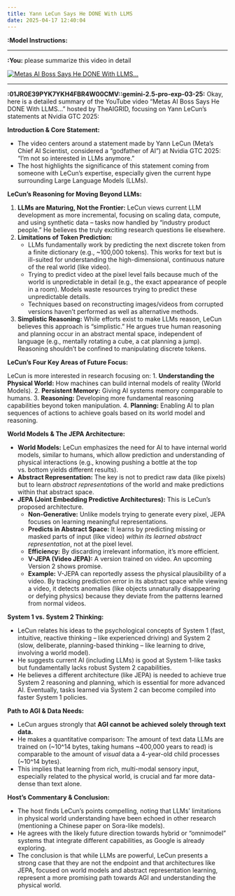 ```yaml
---
title: Yann LeCun Says He DONE With LLMS
date: 2025-04-17 12:40:04
---
```

**:Model Instructions:** 

  ---

  
**:You:** please summarize this video in detail

[![Metas AI Boss Says He DONE With LLMS...](https://i.ytimg.com/vi_webp/p1QXZHV4jkM/maxresdefault.webp)](https://www.youtube.com/watch?v=p1QXZHV4jkM)

---

**:01JR0E39PYK7YKH4FBR4W00CMV::gemini-2.5-pro-exp-03-25:** Okay, here is a detailed summary of the YouTube video "Metas AI Boss Says He DONE With LLMS..." hosted by TheAIGRID, focusing on Yann LeCun's statements at Nvidia GTC 2025:

**Introduction & Core Statement:**

*   The video centers around a statement made by Yann LeCun (Meta's Chief AI Scientist, considered a "godfather of AI") at Nvidia GTC 2025: "I'm not so interested in LLMs anymore."
*   The host highlights the significance of this statement coming from someone with LeCun's expertise, especially given the current hype surrounding Large Language Models (LLMs).

**LeCun's Reasoning for Moving Beyond LLMs:**

1.  **LLMs are Maturing, Not the Frontier:** LeCun views current LLM development as more incremental, focusing on scaling data, compute, and using synthetic data – tasks now handled by "industry product people." He believes the truly exciting research questions lie elsewhere.
2.  **Limitations of Token Prediction:**
    *   LLMs fundamentally work by predicting the next discrete token from a finite dictionary (e.g., ~100,000 tokens). This works for text but is ill-suited for understanding the high-dimensional, continuous nature of the real world (like video).
    *   Trying to predict video at the pixel level fails because much of the world is unpredictable in detail (e.g., the exact appearance of people in a room). Models waste resources trying to predict these unpredictable details.
    *   Techniques based on reconstructing images/videos from corrupted versions haven't performed as well as alternative methods.
3.  **Simplistic Reasoning:** While efforts exist to make LLMs reason, LeCun believes this approach is "simplistic." He argues true human reasoning and planning occur in an abstract mental space, independent of language (e.g., mentally rotating a cube, a cat planning a jump). Reasoning shouldn't be confined to manipulating discrete tokens.

**LeCun's Four Key Areas of Future Focus:**

LeCun is more interested in research focusing on:
1.  **Understanding the Physical World:** How machines can build internal models of reality (World Models).
2.  **Persistent Memory:** Giving AI systems memory comparable to humans.
3.  **Reasoning:** Developing more fundamental reasoning capabilities beyond token manipulation.
4.  **Planning:** Enabling AI to plan sequences of actions to achieve goals based on its world model and reasoning.

**World Models & The JEPA Architecture:**

*   **World Models:** LeCun emphasizes the need for AI to have internal world models, similar to humans, which allow prediction and understanding of physical interactions (e.g., knowing pushing a bottle at the top vs. bottom yields different results).
*   **Abstract Representation:** The key is not to predict raw data (like pixels) but to learn *abstract representations* of the world and make predictions within that abstract space.
*   **JEPA (Joint Embedding Predictive Architectures):** This is LeCun's proposed architecture.
    *   **Non-Generative:** Unlike models trying to generate every pixel, JEPA focuses on learning meaningful representations.
    *   **Predicts in Abstract Space:** It learns by predicting missing or masked parts of input (like video) *within its learned abstract representation*, not at the pixel level.
    *   **Efficiency:** By discarding irrelevant information, it's more efficient.
    *   **V-JEPA (Video JEPA):** A version trained on video. An upcoming Version 2 shows promise.
    *   **Example:** V-JEPA can reportedly assess the physical plausibility of a video. By tracking prediction error in its abstract space while viewing a video, it detects anomalies (like objects unnaturally disappearing or defying physics) because they deviate from the patterns learned from normal videos.

**System 1 vs. System 2 Thinking:**

*   LeCun relates his ideas to the psychological concepts of System 1 (fast, intuitive, reactive thinking – like experienced driving) and System 2 (slow, deliberate, planning-based thinking – like learning to drive, involving a world model).
*   He suggests current AI (including LLMs) is good at System 1-like tasks but fundamentally lacks robust System 2 capabilities.
*   He believes a different architecture (like JEPA) is needed to achieve true System 2 reasoning and planning, which is essential for more advanced AI. Eventually, tasks learned via System 2 can become compiled into faster System 1 policies.

**Path to AGI & Data Needs:**

*   LeCun argues strongly that **AGI cannot be achieved solely through text data.**
*   He makes a quantitative comparison: The amount of text data LLMs are trained on (~10^14 bytes, taking humans ~400,000 years to read) is comparable to the amount of *visual* data a 4-year-old child processes (~10^14 bytes).
*   This implies that learning from rich, multi-modal sensory input, especially related to the physical world, is crucial and far more data-dense than text alone.

**Host's Commentary & Conclusion:**

*   The host finds LeCun's points compelling, noting that LLMs' limitations in physical world understanding have been echoed in other research (mentioning a Chinese paper on Sora-like models).
*   He agrees with the likely future direction towards hybrid or "omnimodel" systems that integrate different capabilities, as Google is already exploring.
*   The conclusion is that while LLMs are powerful, LeCun presents a strong case that they are not the endpoint and that architectures like JEPA, focused on world models and abstract representation learning, represent a more promising path towards AGI and understanding the physical world.

